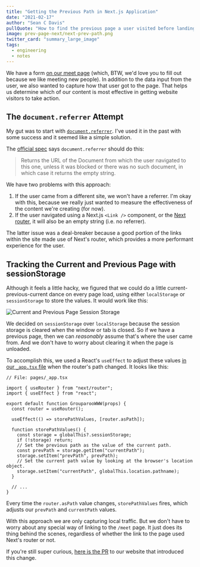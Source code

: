 ```yaml
---
title: "Getting the Previous Path in Next.js Application"
date: "2021-02-17"
author: "Sean C Davis"
pullQuote: "How to find the previous page a user visited before landing on the current page."
image: prev-page-next/next-prev-path.png
twitter_card: "summary_large_image"
tags:
  - engineering
  - notes
---
```


We have a form [on our meet page](https://www.grouparoo.com/meet) (which, BTW, we'd love you to fill out because we like meeting new people). In addition to the data input from the user, we also wanted to capture how that user got to the page. That helps us determine which of our content is most effective in getting website visitors to take action.

## The `document.referrer` Attempt

My gut was to start with [`document.referrer`](https://developer.mozilla.org/en-US/docs/Web/API/Document/referrer). I've used it in the past with some success and it seemed like a simple solution.

The [official spec](https://html.spec.whatwg.org/multipage/dom.html#dom-document-referrer-dev) says `document.referrer` should do this:

> Returns the URL of the Document from which the user navigated to this one, unless it was blocked or there was no such document, in which case it returns the empty string.

We have two problems with this approach:

1. If the user came from a different site, we won't have a referrer. I'm okay with this, because we really just wanted to measure the effectiveness of the content we're creating (for now).
2. If the user navigated using a Next.js `<Link />` component, or the [Next router](https://nextjs.org/docs/api-reference/next/router), it will also be an empty string (i.e. no referrer).

The latter issue was a deal-breaker because a good portion of the links within the site made use of Next's router, which provides a more performant experience for the user.

## Tracking the Current and Previous Page with sessionStorage

Although it feels a little hacky, we figured that we could do a little current-previous-current dance on every page load, using either `localStorage` or `sessionStorage` to store the values. It would work like this:

<Image
  centered
  alt="Current and Previous Page Session Storage"
  src="prev-page-next/current-prev-page-session.png"
  width={800}
  height={327}
/>

We decided on `sessionStorage` over `localStorage` because the session storage is cleared when the window or tab is closed. So if we have a previous page, then we can _reasonably_ assume that's where the user came from. And we don't have to worry about clearing it when the page is unloaded.

To accomplish this, we used a React's `useEffect` to adjust these values [in our `_app.tsx` file](https://github.com/grouparoo/www.grouparoo.com/blob/master/pages/_app.tsx) when the router's path changed. It looks like this:

```tsx
// File: pages/_app.tsx

import { useRouter } from "next/router";
import { useEffect } from "react";

export default function GrouparooWWW(props) {
  const router = useRouter();

  useEffect(() => storePathValues, [router.asPath]);

  function storePathValues() {
    const storage = globalThis?.sessionStorage;
    if (!storage) return;
    // Set the previous path as the value of the current path.
    const prevPath = storage.getItem("currentPath");
    storage.setItem("prevPath", prevPath);
    // Set the current path value by looking at the browser's location object.
    storage.setItem("currentPath", globalThis.location.pathname);
  }

  // ...
}
```

Every time the `router.asPath` value changes, `storePathValues` fires, which adjusts our `prevPath` and `currentPath` values.

With this approach we are only capturing local traffic. But we don't have to worry about any special way of linking to the `/meet` page. It just does its thing behind the scenes, regardless of whether the link to the page used Next's router or not.

If you're still super curious, [here is the PR](https://github.com/grouparoo/www.grouparoo.com/pull/223) to our website that introduced this change.
